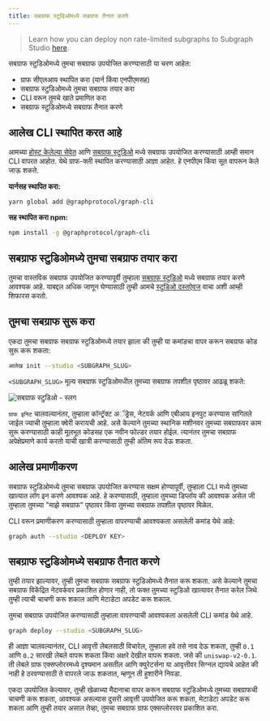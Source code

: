 ```yaml
---
title: सबग्राफ स्टुडिओमध्ये सबग्राफ तैनात करणे
---
```


> Learn how you can deploy non rate-limited subgraphs to Subgraph Studio [here](https://www.notion.so/edgeandnode/The-Graph-Subgraph-Studio-Non-Rate-Limited-Chain-Integration-889fe061ee6b4423a7f8e2c8070b9294).

सबग्राफ स्टुडिओमध्ये तुमचा सबग्राफ उपयोजित करण्यासाठी या चरण आहेत:

- ग्राफ सीएलआय स्थापित करा (यार्न किंवा एनपीएमसह)
- सबग्राफ स्टुडिओमध्ये तुमचा सबग्राफ तयार करा
- CLI वरून तुमचे खाते प्रमाणित करा
- सबग्राफ स्टुडिओमध्ये सबग्राफ तैनात करणे

## आलेख CLI स्थापित करत आहे

आमच्या [होस्ट केलेल्या सेवेत](https://thegraph.com/hosted-service/) आणि [सबग्राफ स्टुडिओ](https://thegraph.com/studio/) मध्ये सबग्राफ उपयोजित करण्यासाठी आम्ही समान CLI वापरत आहोत. येथे ग्राफ-क्ली स्थापित करण्यासाठी आज्ञा आहेत. हे एनपीएम किंवा सूत वापरून केले जाऊ शकते.

**यार्नसह स्थापित करा:**

```bash
yarn global add @graphprotocol/graph-cli
```

**सह स्थापित करा npm:**

```bash
npm install -g @graphprotocol/graph-cli
```

## सबग्राफ स्टुडिओमध्ये तुमचा सबग्राफ तयार करा

तुमचा वास्तविक सबग्राफ उपयोजित करण्यापूर्वी तुम्हाला [सबग्राफ स्टुडिओ](https://thegraph.com/studio/) मध्ये सबग्राफ तयार करणे आवश्यक आहे. याबद्दल अधिक जाणून घेण्यासाठी तुम्ही आमचे [स्टुडिओ दस्तऐवज](/deploying/subgraph-studio) वाचा अशी आम्ही शिफारस करतो.

## तुमचा सबग्राफ सुरू करा

एकदा तुमचा सबग्राफ सबग्राफ स्टुडिओमध्ये तयार झाला की तुम्ही या कमांडचा वापर करून सबग्राफ कोड सुरू करू शकता:

```bash
आलेख init --studio <SUBGRAPH_SLUG>
```

`<SUBGRAPH_SLUG>` मूल्य सबग्राफ स्टुडिओमधील तुमच्या सबग्राफ तपशील पृष्ठावर आढळू शकते:

![सबग्राफ स्टुडिओ - स्लग](/img/doc-subgraph-slug.png)

`ग्राफ इनिट` चालवल्यानंतर, तुम्हाला कॉन्ट्रॅक्ट अॅड्रेस, नेटवर्क आणि एबीआय इनपुट करण्यास सांगितले जाईल ज्याची तुम्हाला क्वेरी करायची आहे. असे केल्याने तुमच्या स्थानिक मशीनवर तुमच्या सबग्राफवर काम सुरू करण्यासाठी काही मूलभूत कोडसह एक नवीन फोल्डर तयार होईल. त्यानंतर तुमचा सबग्राफ अपेक्षेप्रमाणे कार्य करतो याची खात्री करण्यासाठी तुम्ही अंतिम रूप देऊ शकता.

## आलेख प्रमाणीकरण

सबग्राफ स्टुडिओमध्ये तुमचा सबग्राफ उपयोजित करण्यास सक्षम होण्यापूर्वी, तुम्हाला CLI मध्ये तुमच्या खात्यात लॉग इन करणे आवश्यक आहे. हे करण्‍यासाठी, तुम्‍हाला तुमच्‍या डिप्लॉय की आवश्‍यक असेल जी तुम्‍हाला तुमच्‍या "माझे सबग्राफ" पृष्‍ठावर किंवा तुमच्‍या सबग्राफ तपशील पृष्‍ठावर मिळेल.

CLI वरून प्रमाणीकरण करण्यासाठी तुम्हाला वापरण्याची आवश्यकता असलेली कमांड येथे आहे:

```bash
graph auth --studio <DEPLOY KEY>
```

## सबग्राफ स्टुडिओमध्ये सबग्राफ तैनात करणे

तुम्ही तयार झाल्यावर, तुम्ही तुमचा सबग्राफ सबग्राफ स्टुडिओमध्ये तैनात करू शकता. असे केल्याने तुमचा सबग्राफ विकेंद्रित नेटवर्कवर प्रकाशित होणार नाही, तो फक्त तुमच्या स्टुडिओ खात्यावर तैनात करेल जिथे तुम्ही त्याची चाचणी करू शकाल आणि मेटाडेटा अपडेट करू शकाल.

तुमचा सबग्राफ उपयोजित करण्यासाठी तुम्हाला वापरण्याची आवश्यकता असलेली CLI कमांड येथे आहे.

```bash
graph deploy --studio <SUBGRAPH_SLUG>
```

ही आज्ञा चालवल्यानंतर, CLI आवृत्ती लेबलसाठी विचारेल, तुम्हाला हवे तसे नाव देऊ शकता, तुम्ही `0.1` आणि `0.2` सारखी लेबले वापरू शकता किंवा अक्षरे देखील वापरू शकता. जसे की `uniswap-v2-0.1`. ती लेबले ग्राफ एक्सप्लोररमध्ये दृश्यमान असतील आणि क्युरेटर्सना या आवृत्तीवर सिग्नल द्यायचे आहेत की नाही हे ठरवण्यासाठी ते वापरले जाऊ शकतात, म्हणून ती हुशारीने निवडा.

एकदा उपयोजित केल्यावर, तुम्ही खेळाच्या मैदानाचा वापर करून सबग्राफ स्टुडिओमध्ये तुमच्या सबग्राफची चाचणी करू शकता, आवश्यक असल्यास दुसरी आवृत्ती उपयोजित करू शकता, मेटाडेटा अपडेट करू शकता आणि तुम्ही तयार असाल तेव्हा, तुमचा सबग्राफ ग्राफ एक्सप्लोररवर प्रकाशित करा.
